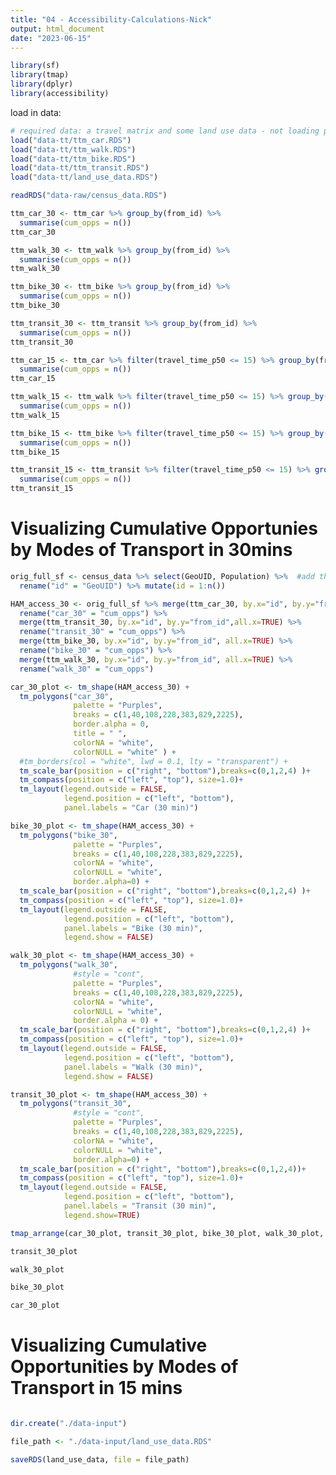 ```yaml
---
title: "04 - Accessibility-Calculations-Nick"
output: html_document
date: "2023-06-15"
---
```


```r
library(sf)
library(tmap)
library(dplyr)
library(accessibility)
```

load in data:
```r
# required data: a travel matrix and some land use data - not loading properly as an RDS so being called in from environment 
load("data-tt/ttm_car.RDS")
load("data-tt/ttm_walk.RDS")
load("data-tt/ttm_bike.RDS")
load("data-tt/ttm_transit.RDS")
load("data-tt/land_use_data.RDS")

readRDS("data-raw/census_data.RDS")
```

<!-- # Minimum Travel Cost by Car -->
<!-- ```{r} -->
<!-- cost_closest <- cost_to_closest( -->
<!--   travel_matrix = ttm_car, -->
<!--   land_use_data = land_use_data, -->
<!--   opportunity = "counts", -->
<!--   travel_cost = "travel_time_p50", -->
<!--   n = 1 -->
<!-- ) -->

<!-- head(cost_closest) -->
<!-- ``` -->

<!-- # Cumulative Cut-off by Car in 30 mins -->
<!-- ```{r} -->
<!-- # travel_matrix <- ttm_car -->
<!-- # land_use_data <- land_use_data -->

<!-- cum_cutoff <- cumulative_cutoff( -->
<!--   travel_matrix = ttm_car, #name of the data.frame that contains the travel times and the from_ids to to_ids -->
<!--   land_use_data = land_use_data, #name of the data.frame care-destination counts per DA -->
<!--   opportunity = 'counts', #name of the column for 'care destination' in 'land_use_data' -->
<!--   travel_cost = "travel_time_p50",  #name of the travel_time column in 'travel_matrix' -->
<!--   cutoff = 45 #play with this value to change the travel time cutoffs -->
<!-- ) -->

<!-- head(cum_cutoff) -->
<!-- # Interpretation, each id can access X number of jobs within 45 minutes of travel. Population is not an input, so this is not a 'competitive' measure so this score is only based on impedance and nodes not consider the 'mass effect' (i.e., population centers that are larger demand more opportunities). -->
<!-- ``` -->

```r
ttm_car_30 <- ttm_car %>% group_by(from_id) %>% 
  summarise(cum_opps = n())
ttm_car_30

ttm_walk_30 <- ttm_walk %>% group_by(from_id) %>% 
  summarise(cum_opps = n())
ttm_walk_30

ttm_bike_30 <- ttm_bike %>% group_by(from_id) %>% 
  summarise(cum_opps = n())
ttm_bike_30

ttm_transit_30 <- ttm_transit %>% group_by(from_id) %>% 
  summarise(cum_opps = n())
ttm_transit_30
```

```r
ttm_car_15 <- ttm_car %>% filter(travel_time_p50 <= 15) %>% group_by(from_id) %>% 
  summarise(cum_opps = n())
ttm_car_15

ttm_walk_15 <- ttm_walk %>% filter(travel_time_p50 <= 15) %>% group_by(from_id) %>% 
  summarise(cum_opps = n())
ttm_walk_15

ttm_bike_15 <- ttm_bike %>% filter(travel_time_p50 <= 15) %>% group_by(from_id) %>% 
  summarise(cum_opps = n())
ttm_bike_15

ttm_transit_15 <- ttm_transit %>% filter(travel_time_p50 <= 15) %>% group_by(from_id) %>% 
  summarise(cum_opps = n())
ttm_transit_15
```

# Visualizing Cumulative Opportunies by Modes of Transport in 30mins
```r
orig_full_sf <- census_data %>% select(GeoUID, Population) %>%  #add the census variable fields that you want to pull here
  rename("id" = "GeoUID") %>% mutate(id = 1:n()) 
```

```r
HAM_access_30 <- orig_full_sf %>% merge(ttm_car_30, by.x="id", by.y="from_id", all.x=TRUE) %>%
  rename("car_30" = "cum_opps") %>% 
  merge(ttm_transit_30, by.x="id", by.y="from_id",all.x=TRUE) %>%
  rename("transit_30" = "cum_opps") %>% 
  merge(ttm_bike_30, by.x="id", by.y="from_id", all.x=TRUE) %>%
  rename("bike_30" = "cum_opps") %>% 
  merge(ttm_walk_30, by.x="id", by.y="from_id", all.x=TRUE) %>%
  rename("walk_30" = "cum_opps") 
```

```r
car_30_plot <- tm_shape(HAM_access_30) +
  tm_polygons("car_30",
              palette = "Purples",
              breaks = c(1,40,108,228,383,829,2225),
              border.alpha = 0,
              title = " ",
              colorNA = "white", 
              colorNULL = "white" ) +
  #tm_borders(col = "white", lwd = 0.1, lty = "transparent") +
  tm_scale_bar(position = c("right", "bottom"),breaks=c(0,1,2,4) )+
  tm_compass(position = c("left", "top"), size=1.0)+
  tm_layout(legend.outside = FALSE,
            legend.position = c("left", "bottom"),
            panel.labels = "Car (30 min)")

bike_30_plot <- tm_shape(HAM_access_30) +
  tm_polygons("bike_30",
              palette = "Purples",
              breaks = c(1,40,108,228,383,829,2225),
              colorNA = "white", 
              colorNULL = "white",
              border.alpha=0) +
  tm_scale_bar(position = c("right", "bottom"),breaks=c(0,1,2,4) )+
  tm_compass(position = c("left", "top"), size=1.0)+
  tm_layout(legend.outside = FALSE,
            legend.position = c("left", "bottom"),
            panel.labels = "Bike (30 min)", 
            legend.show = FALSE)

walk_30_plot <- tm_shape(HAM_access_30) +
  tm_polygons("walk_30",
              #style = "cont",
              palette = "Purples",
              breaks = c(1,40,108,228,383,829,2225),
              colorNA = "white", 
              colorNULL = "white",
              border.alpha = 0) +
  tm_scale_bar(position = c("right", "bottom"),breaks=c(0,1,2,4) )+
  tm_compass(position = c("left", "top"), size=1.0)+
  tm_layout(legend.outside = FALSE,
            legend.position = c("left", "bottom"),
            panel.labels = "Walk (30 min)",
            legend.show = FALSE)

transit_30_plot <- tm_shape(HAM_access_30) +
  tm_polygons("transit_30",
              #style = "cont",
              palette = "Purples",
              breaks = c(1,40,108,228,383,829,2225),
              colorNA = "white", 
              colorNULL = "white",
              border.alpha=0) +
  tm_scale_bar(position = c("right", "bottom"),breaks=c(0,1,2,4))+
  tm_compass(position = c("left", "top"), size=1.0)+
  tm_layout(legend.outside = FALSE,
            legend.position = c("left", "bottom"),
            panel.labels = "Transit (30 min)",
            legend.show=TRUE)

tmap_arrange(car_30_plot, transit_30_plot, bike_30_plot, walk_30_plot, ncol=4)

transit_30_plot

walk_30_plot

bike_30_plot

car_30_plot
```

# Visualizing Cumulative Opportunities by Modes of Transport in 15 mins
```r

```


<!-- ```{r} -->
<!-- sptl_avlblt <- spatial_availability( -->
<!--   travel_matrix = ttm_car, -->
<!--   land_use_data = land_use_data, -->
<!--   opportunity = "counts", -->
<!--   travel_cost = "travel_time_p50", -->
<!--   demand = "Population", -->
<!--   decay_function = decay_binary(cutoff = 30) -->
<!-- ) -->
<!-- head(sptl_avlblt) -->

<!-- land_use_data$counts %>% sum(na.rm=T) -->
<!-- sptl_avlblt$counts %>% sum(na.rm=T) #this should add up to 2225 -->
<!-- ``` -->

```r
dir.create("./data-input")

file_path <- "./data-input/land_use_data.RDS"

saveRDS(land_use_data, file = file_path)

```
